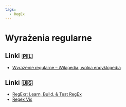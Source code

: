 ```yaml
---
tags:
  - RegEx
---
```


# Wyrażenia regularne

## Linki 🇵🇱

- [Wyrażenie regularne – Wikipedia, wolna encyklopedia](https://pl.wikipedia.org/wiki/Wyra%C5%BCenie_regularne)

## Linki 🇺🇸

- [RegExr: Learn, Build, & Test RegEx](https://regexr.com/)
- [Regex Vis](https://regex-vis.com/)
